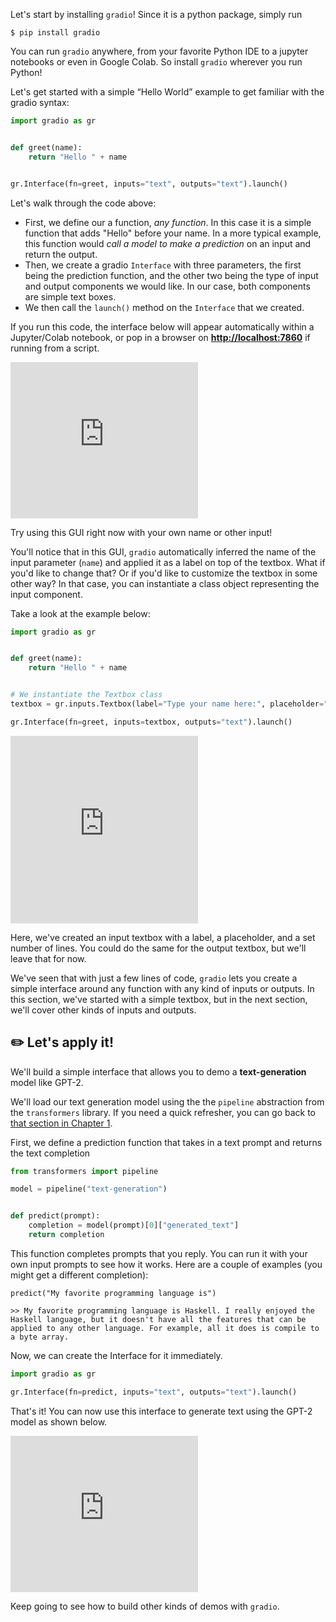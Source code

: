 Let's start by installing `gradio`! Since it is a python package, simply run

`$ pip install gradio `

You can run `gradio` anywhere, from your favorite Python IDE to a jupyter notebooks or even in Google Colab.
So install `gradio` wherever you run Python!

Let's get started with a simple “Hello World” example to get familiar with the gradio syntax:

```py
import gradio as gr


def greet(name):
    return "Hello " + name


gr.Interface(fn=greet, inputs="text", outputs="text").launch()
```

Let's walk through the code above:

- First, we define our a function, *any function*. In this case it is a simple function that adds "Hello" before your name. In a more typical example, this function would *call a model to make a prediction* on an input and return the output.
- Then, we create a gradio `Interface` with three parameters, the first being the prediction function, and the other two being the type of input and output components we would like. In our case, both components are simple text boxes. 
- We then call the `launch()` method on the `Interface` that we created. 

If you run this code, the interface below will appear automatically within a Jupyter/Colab notebook, or pop in a browser on **[http://localhost:7860](http://localhost:7860/)** if running from a script.

<iframe src="https://hf.space/gradioiframe/course-demos/hello-world/+" frameBorder="0" height="250" title="Gradio app" class="container p-0 flex-grow space-iframe" allow="accelerometer; ambient-light-sensor; autoplay; battery; camera; document-domain; encrypted-media; fullscreen; geolocation; gyroscope; layout-animations; legacy-image-formats; magnetometer; microphone; midi; oversized-images; payment; picture-in-picture; publickey-credentials-get; sync-xhr; usb; vr ; wake-lock; xr-spatial-tracking" sandbox="allow-forms allow-modals allow-popups allow-popups-to-escape-sandbox allow-same-origin allow-scripts allow-downloads"></iframe>

Try using this GUI right now with your own name or other input!

You'll notice that in this GUI, `gradio` automatically inferred the name of the input parameter (`name`)
and applied it as a label on top of the textbox. What if you'd like to change that?
Or if you'd like to customize the textbox in some other way? In that case, you can 
instantiate a class object representing the input component. 

Take a look at the example below:

```py
import gradio as gr


def greet(name):
    return "Hello " + name


# We instantiate the Textbox class
textbox = gr.inputs.Textbox(label="Type your name here:", placeholder="John Doe", lines=2)

gr.Interface(fn=greet, inputs=textbox, outputs="text").launch()
```

<iframe src="https://hf.space/gradioiframe/course-demos/hello-world-custom/+" frameBorder="0" height="300" title="Gradio app" class="container p-0 flex-grow space-iframe" allow="accelerometer; ambient-light-sensor; autoplay; battery; camera; document-domain; encrypted-media; fullscreen; geolocation; gyroscope; layout-animations; legacy-image-formats; magnetometer; microphone; midi; oversized-images; payment; picture-in-picture; publickey-credentials-get; sync-xhr; usb; vr ; wake-lock; xr-spatial-tracking" sandbox="allow-forms allow-modals allow-popups allow-popups-to-escape-sandbox allow-same-origin allow-scripts allow-downloads"></iframe>

Here, we've created an input textbox with a label, a placeholder, and a set number of lines.
You could do the same for the output textbox, but we'll leave that for now.

We've seen that with just a few lines of code, `gradio` lets you create a simple interface around any function 
with any kind of inputs or outputs. In this section, we've started with a 
simple textbox, but in the next section, we'll cover other kinds of inputs and outputs.

## ✏️ Let's apply it!

We'll build a simple interface that allows you to demo a **text-generation** model like GPT-2. 

We'll load our text generation model using the the `pipeline` abstraction from the `transformers` library. 
If you need a quick refresher, you can go back to [that section in Chapter 1](/course/chapter1/3#text-generation).   

First, we define a prediction function that takes in a text prompt and returns the text completion

```py
from transformers import pipeline

model = pipeline("text-generation")


def predict(prompt):
    completion = model(prompt)[0]["generated_text"]
    return completion
```

This function completes prompts that you reply. You can run it with your own input prompts to see how it works. Here are a couple of examples (you might get a different completion):

```
predict("My favorite programming language is")
```

```
>> My favorite programming language is Haskell. I really enjoyed the Haskell language, but it doesn't have all the features that can be applied to any other language. For example, all it does is compile to a byte array.
```

Now, we can create the Interface for it immediately.

```py
import gradio as gr

gr.Interface(fn=predict, inputs="text", outputs="text").launch()
```


That's it! You can now use this interface to generate text using the GPT-2 model as shown below.

<iframe src="https://hf.space/gradioiframe/course-demos/gpt-2/+" frameBorder="0" height="250" title="Gradio app" class="container p-0 flex-grow space-iframe" allow="accelerometer; ambient-light-sensor; autoplay; battery; camera; document-domain; encrypted-media; fullscreen; geolocation; gyroscope; layout-animations; legacy-image-formats; magnetometer; microphone; midi; oversized-images; payment; picture-in-picture; publickey-credentials-get; sync-xhr; usb; vr ; wake-lock; xr-spatial-tracking" sandbox="allow-forms allow-modals allow-popups allow-popups-to-escape-sandbox allow-same-origin allow-scripts allow-downloads"></iframe>

Keep going to see how to build other kinds of demos with `gradio`.